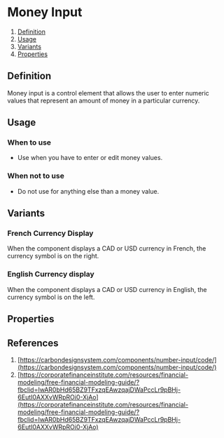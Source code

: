 
<Meta of={MoneyInputStories} />

# Money Input
1. [Definition](#definition)
2. [Usage](#usage)
3. [Variants](#variants)
4. [Properties](#properties)

## Definition
Money input is a control element that allows the user to enter numeric values that represent an amount of money in a particular currency.
<Canvas of={MoneyInputStories.FrenchLocale} />

## Usage
### When to use
- Use when you have to enter or edit money values.

### When not to use
- Do not use for anything else than a money value. 

## Variants
### French Currency Display
When the component displays a CAD or USD currency in French, the currency symbol is on the right.
<Canvas of={MoneyInputStories.FrenchLocale} />

### English Currency display
When the component displays a CAD or USD currency in English, the currency symbol is on the left.
<Canvas of={MoneyInputStories.EnglishLocale} />

## Properties
<ArgTypes of={MoneyInput} />

## References
1. [https://carbondesignsystem.com/components/number-input/code/](https://carbondesignsystem.com/components/number-input/code/)
2. [https://corporatefinanceinstitute.com/resources/financial-modeling/free-financial-modeling-guide/?fbclid=IwAR0bHd65BZ9TFxzqEAwzqajDWaPccLr9pBHj-6EutI0AXXvWRpROi0-XjAo](https://corporatefinanceinstitute.com/resources/financial-modeling/free-financial-modeling-guide/?fbclid=IwAR0bHd65BZ9TFxzqEAwzqajDWaPccLr9pBHj-6EutI0AXXvWRpROi0-XjAo)
